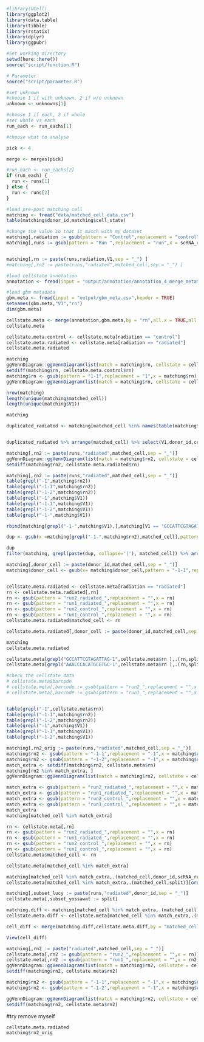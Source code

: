 

```r

#library(UCell)
library(ggplot2)
library(data.table)
library(tibble)
library(rstatix)
library(dplyr)
library(ggpubr)
```




```r
#Set working directory
setwd(here::here())
source("script/function.R")

# Parameter
source("script/parameter.R")

```

```r
#set unknown 
#choose 1 if with unknown, 2 if w/o unknown
unknown <- unknowns[1]

#choose 1 if each, 2 if whole
#set whole vs each
run_each <- run_eachs[1]

#choose what to analyse

pick <- 4

merge <- merges[pick]

#run_each <- run_eachs[2]
if (run_each) {
  run <- runs[1]
} else {
  run <- runs[2]
}
```

```r
#load pre-post matching cell
matching <- fread("data/matched_cell_data.csv")
table(matching$donor_id,matching$cell_state)

#change the value so that it match with my dataset
matching[,radiation := gsub(pattern = "Control",replacement = "control",x = cell_state)]
matching[,runs := gsub(pattern = "Run ",replacement = "run",x = scRNA_run)]


matching[,rn := paste(runs,radiation,V1,sep = "_") ]
#matching[,rn2 := paste(runs,"radiated",matched_cell,sep = "_") ]
```

```r
#load cellstate annotation
annotation <- fread(input = "output/annotation/annotation_4_merge_metamodules_each__.csv",header = TRUE)
```
```r
#load gbm metadata 
gbm.meta <- fread(input = "output/gbm_meta.csv",header = TRUE)
setnames(gbm.meta,"V1","rn")
dim(gbm.meta)

```
```r
cellstate.meta <- merge(annotation,gbm.meta,by = "rn",all.x = TRUE,all.y = FALSE)
cellstate.meta

cellstate.meta.control <- cellstate.meta[radiation == "control"]
cellstate.meta.radiated <- cellstate.meta[radiation == "radiated"]
cellstate.meta.radiated
```


```r
matching
ggVennDiagram::ggVennDiagram(list(match = matching$rn, cellstate = cellstate.meta.control$rn))
setdiff(matching$rn, cellstate.meta.control$rn)
matching$rn <- gsub(pattern = "1-1",replacement = "1",x = matching$rn)
ggVennDiagram::ggVennDiagram(list(match = matching$rn, cellstate = cellstate.meta.control$rn))
```
```r
nrow(matching)
length(unique(matching$matched_cell))
length(unique(matching$V1))
```

```r
matching
```

```r

duplicated_radiated <- matching[matched_cell %in% names(table(matching$matched_cell))[table(matching$matched_cell) > 1],]


duplicated_radiated %>% arrange(matched_cell) %>% select(V1,donor_id,cell_state,scRNA_run,matched_cell)
```


```r
matching[,rn2 := paste(runs,"radiated",matched_cell,sep = "_")]
ggVennDiagram::ggVennDiagram(list(match = matching$rn2, cellstate = cellstate.meta.radiated$rn))
setdiff(matching$rn2, cellstate.meta.radiated$rn)
```
```r
matching[,rn2 := paste(runs,"radiated",matched_cell,sep = "_")]
table(grepl("-1",matching$rn2))
table(grepl("-1-1",matching$rn2))
table(grepl("-1-2",matching$rn2))
table(grepl("-1",matching$V1))
table(grepl("-1-1",matching$V1))
table(grepl("-1-2",matching$V1))
table(grepl("-1-",matching$V1))
```
```r
rbind(matching[grepl("-1-",matching$V1),],matching[V1 == "GCCATTCGTAGATTAG-1" | V1 == "AAACCCACATGCGTGC-1",])
```
```r
dup <- gsub(x =matching[grepl("-1-",matching$rn2),matched_cell],pattern = "-1-1",replacement = "-1")

dup
filter(matching, grepl(paste(dup, collapse='|'), matched_cell)) %>% arrange(matched_cell) %>% select(donor_id,scRNA_run,matched_cell)

```
```r
matching[,donor_cell := paste(donor_id,matched_cell,sep = "_")]
matching$donor_cell <- gsub(x= matching$donor_cell,pattern = "-1-1",replacement = "-1")


cellstate.meta.radiated <- cellstate.meta[radiation == "radiated"]
rn <- cellstate.meta.radiated[,rn]
rn <- gsub(pattern = "run2_radiated_",replacement = "",x = rn)
rn <- gsub(pattern = "run1_radiated_",replacement = "",x = rn)
rn <- gsub(pattern = "run2_control_",replacement = "",x = rn)
rn <- gsub(pattern = "run1_control_",replacement = "",x = rn)
cellstate.meta.radiated$matched_cell <- rn

cellstate.meta.radiated[,donor_cell := paste(donor_id,matched_cell,sep = "_")]
```

```r
matching
cellstate.meta.radiated
```

```r
cellstate.meta[grepl("GCCATTCGTAGATTAG-1",cellstate.meta$rn ),.(rn,split)]
cellstate.meta[grepl("AAACCCACATGCGTGC-1",cellstate.meta$rn ),.(rn,split)]
```


```r
#check the cellstate data
# cellstate.meta$barcode
# cellstate.meta[,barcode := gsub(pattern = "run2_",replacement = "",x = rn)]
# cellstate.meta[,barcode := gsub(pattern = "run1_",replacement = "",x = barcode)]


table(grepl("-1",cellstate.meta$rn))
table(grepl("-1-1",matching$rn2))
table(grepl("-1-2",matching$rn2))
table(grepl("-1",matching$V1))
table(grepl("-1-1",matching$V1))
table(grepl("-1-2",matching$V1))
```


```r
matching[,rn2_orig := paste(runs,"radiated",matched_cell,sep = "_")]
matching$rn2 <- gsub(pattern = "-1-1",replacement = "-1",x = matching$rn2_orig)
matching$rn2 <- gsub(pattern = "-1-2",replacement = "-1",x = matching$rn2)
match_extra <- setdiff(matching$rn2, cellstate.meta$rn)
matching[rn2 %in% match_extra, ]
ggVennDiagram::ggVennDiagram(list(match = matching$rn2, cellstate = cellstate.meta.radiated$rn))
```
```r
match_extra <- gsub(pattern = "run2_radiated_",replacement = "",x = match_extra)
match_extra <- gsub(pattern = "run1_radiated_",replacement = "",x = match_extra)
match_extra <- gsub(pattern = "run2_control_",replacement = "",x = match_extra)
match_extra <- gsub(pattern = "run1_control_",replacement = "",x = match_extra)
match_extra
matching[matched_cell %in% match_extra]
```
```r
rn <- cellstate.meta[,rn]
rn <- gsub(pattern = "run2_radiated_",replacement = "",x = rn)
rn <- gsub(pattern = "run1_radiated_",replacement = "",x = rn)
rn <- gsub(pattern = "run2_control_",replacement = "",x = rn)
rn <- gsub(pattern = "run1_control_",replacement = "",x = rn)
cellstate.meta$matched_cell <- rn

cellstate.meta[matched_cell %in% match_extra]
```
```r
matching[matched_cell %in% match_extra,.(matched_cell,donor_id,scRNA_run)][order(matched_cell)]
cellstate.meta[matched_cell %in% match_extra,.(matched_cell,split)][order(matched_cell)]

matching[,subset_lucy := paste(runs,"radiated",donor_id,sep = "_")]
cellstate.meta[,subset_yossawat := split]

matching.diff <- matching[matched_cell %in% match_extra,.(matched_cell,subset_lucy)][order(matched_cell)]
cellstate.meta.diff <- cellstate.meta[matched_cell %in% match_extra,.(matched_cell,subset_yossawat)][order(matched_cell)]
```
```r
cell_diff <- merge(matching.diff,cellstate.meta.diff,by = "matched_cell", all = TRUE)

View(cell_diff)
```

```r
matching[,rn2 := paste("radiated",matched_cell,sep = "_")]
cellstate.meta[,rn2 := gsub(pattern = "run2_",replacement = "",x = rn)]
cellstate.meta[,rn2 := gsub(pattern = "run1_",replacement = "",x = rn2)]
ggVennDiagram::ggVennDiagram(list(match = matching$rn2, cellstate = cellstate.meta$rn2))
setdiff(matching$rn2, cellstate.meta$rn2)

matching$rn2 <- gsub(pattern = "-1-1",replacement = "-1",x = matching$rn2)
matching$rn2 <- gsub(pattern = "-1-2",replacement = "-1",x = matching$rn2)

ggVennDiagram::ggVennDiagram(list(match = matching$rn2, cellstate = cellstate.meta$rn2))
setdiff(matching$rn2, cellstate.meta$rn2)
```

#try remove myself
```r
cellstate.meta.radiated
matching$rn2_orig
```

